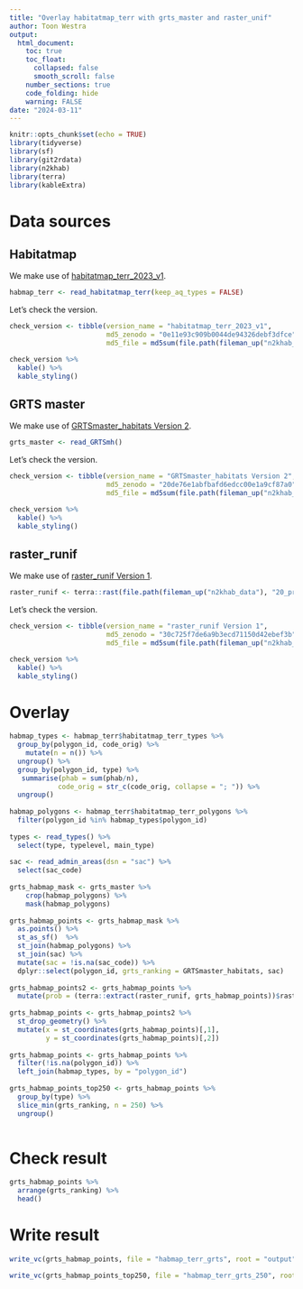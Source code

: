 ```yaml
---
title: "Overlay habitatmap_terr with grts_master and raster_unif"
author: Toon Westra
output:
  html_document:
    toc: true
    toc_float:
      collapsed: false
      smooth_scroll: false
    number_sections: true
    code_folding: hide
    warning: FALSE
date: "2024-03-11"
---
```


```r
knitr::opts_chunk$set(echo = TRUE)
library(tidyverse)
library(sf)
library(git2rdata)
library(n2khab)
library(terra)
library(kableExtra)
```
# Data sources

## Habitatmap 

We make use of [habitatmap_terr_2023_v1](https://zenodo.org/records/13886579).

```r
habmap_terr <- read_habitatmap_terr(keep_aq_types = FALSE)

```

Let's check the version.

```r
check_version <- tibble(version_name = "habitatmap_terr_2023_v1",
                        md5_zenodo = "0e11e93c909b0044de94326debf3dfce",
                        md5_file = md5sum(file.path(fileman_up("n2khab_data"), "20_processed/habitatmap_terr/habitatmap_terr.gpkg")))

check_version %>%
  kable() %>%
  kable_styling()

```

## GRTS master

We make use of [GRTSmaster_habitats Version 2](https://zenodo.org/records/2682323).

```r
grts_master <- read_GRTSmh()

```

Let's check the version.

```r
check_version <- tibble(version_name = "GRTSmaster_habitats Version 2",
                        md5_zenodo = "20de76e1abfbafd6edcc00e1a9cf87a0",
                        md5_file = md5sum(file.path(fileman_up("n2khab_data"), "10_raw/GRTSmaster_habitats/GRTSmaster_habitats.tif")))

check_version %>%
  kable() %>%
  kable_styling()

```

## raster_runif

We make use of [raster_runif Version 1](https://zenodo.org/records/4745984).

```r
raster_runif <- terra::rast(file.path(fileman_up("n2khab_data"), "20_processed/raster_runif/raster_runif.tif"))

```

Let's check the version.

```r
check_version <- tibble(version_name = "raster_runif Version 1",
                        md5_zenodo = "30c725f7de6a9b3ecd71150d42ebef3b",
                        md5_file = md5sum(file.path(fileman_up("n2khab_data"), "20_processed/raster_runif/raster_runif.tif")))

check_version %>%
  kable() %>%
  kable_styling()

```

# Overlay

```r

habmap_types <- habmap_terr$habitatmap_terr_types %>%
  group_by(polygon_id, code_orig) %>%
    mutate(n = n()) %>%
  ungroup() %>%
  group_by(polygon_id, type) %>%
   summarise(phab = sum(phab/n),
            code_orig = str_c(code_orig, collapse = "; ")) %>%
  ungroup()
  
habmap_polygons <- habmap_terr$habitatmap_terr_polygons %>%
  filter(polygon_id %in% habmap_types$polygon_id) 
  
types <- read_types() %>%
  select(type, typelevel, main_type)
  
sac <- read_admin_areas(dsn = "sac") %>%
  select(sac_code)
  
grts_habmap_mask <- grts_master %>%
    crop(habmap_polygons) %>%
    mask(habmap_polygons) 
  
grts_habmap_points <- grts_habmap_mask %>%
  as.points() %>%
  st_as_sf()  %>%
  st_join(habmap_polygons) %>%
  st_join(sac) %>%
  mutate(sac = !is.na(sac_code)) %>%
  dplyr::select(polygon_id, grts_ranking = GRTSmaster_habitats, sac)
  
grts_habmap_points2 <- grts_habmap_points %>%
  mutate(prob = (terra::extract(raster_runif, grts_habmap_points))$raster_runif)
  
grts_habmap_points <- grts_habmap_points2 %>%
  st_drop_geometry() %>%
  mutate(x = st_coordinates(grts_habmap_points)[,1],
         y = st_coordinates(grts_habmap_points)[,2])
  
grts_habmap_points <- grts_habmap_points %>%
  filter(!is.na(polygon_id)) %>%
  left_join(habmap_types, by = "polygon_id")
  
grts_habmap_points_top250 <- grts_habmap_points %>%
  group_by(type) %>%
  slice_min(grts_ranking, n = 250) %>%
  ungroup()
  
```

# Check result

```r
grts_habmap_points %>%
  arrange(grts_ranking) %>%
  head()
```

# Write result

```r
write_vc(grts_habmap_points, file = "habmap_terr_grts", root = "output", sorting = c("grts_ranking", "type", "code_orig"), strict = FALSE)

write_vc(grts_habmap_points_top250, file = "habmap_terr_grts_250", root = "output", sorting = c("grts_ranking", "type", "code_orig"), strict = FALSE)
```


